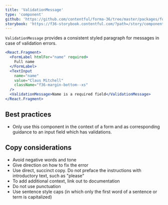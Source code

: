 ```yaml
---
title: 'ValidationMessage'
type: 'component'
github: 'https://github.com/contentful/forma-36/tree/master/packages/forma-36-react-components/src/components/ValidationMessage'
storybook: 'https://f36-storybook.contentful.com/?path=/story/components-validationmessage--default'
---
```


`ValidationMessage` provides a consistent styled paragraph for messages in case of validation errors.

```jsx
<React.Fragment>
  <FormLabel htmlFor="name" required>
    Full name
  </FormLabel>
  <TextInput
    name="name"
    value="Claus Mitchell"
    className="f36-margin-bottom--xs"
  />
  <ValidationMessage>Name is a required field</ValidationMessage>
</React.Fragment>
```

## Best practices

- Only use this component in the context of a form and as corresponding guidance to an input field which has validations.

## Copy considerations

- Avoid negative words and tone
- Give direction on how to fix the error
- Use direct, succinct copy. Do not preface the instructions with introductory text, such as "please"
- To add additional context, link out to documentation
- Do not use punctuation
- Use sentence style caps (in which only the first word of a sentence or term is capitalized)
